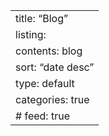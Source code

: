 ---
title: "Blog"
listing:
  contents: blog
  sort: "date desc"
  type: default
  categories: true
#   feed: true
---